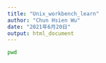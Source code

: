 ```yaml
---
title: "Unix_workbench_learn"
author: "Chun Hsien Wu"
date: "2021年6月20日"
output: html_document
---
```


```bash
pwd
```

